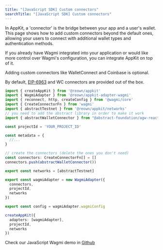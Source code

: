 ```yaml
---
title: "[JavaScript SDK] Custom connectors"
searchTitle: "[JavaScript SDK] Custom connectors"
---
```


In AppKit, a 'connector' is the bridge between your app and a user's wallet. This page shows how to add custom connectors beyond the default ones, allowing your users to connect with additional wallet types and authentication methods.

<Tabs>
<Tab title="Wagmi">

If you already have Wagmi integrated into your application or would like more control over Wagmi's configuration, you can integrate AppKit on top of it.

Adding custom connectors like WalletConnect and Coinbase is optional.

By default, [EIP-6963](https://eips.ethereum.org/EIPS/eip-6963) and WC connectors are provided out of the box.

```ts
import { createAppKit } from '@reown/appkit'
import { WagmiAdapter } from '@reown/appkit-adapter-wagmi'
import { reconnect, http, createConfig } from '@wagmi/core'
import { CreateConnectorFn } from 'wagmi'
import { abstractTestnet } from '@reown/appkit/networks'
// you need to add the abstract library in order to make it work
import { abstractWalletConnector } from "@abstract-foundation/agw-react/connectors";

const projectId = 'YOUR_PROJECT_ID'

const metadata = {
  //...
}

// create the connectors (delete the ones you don't need)
const connectors: CreateConnectorFn[] = []
connectors.push(abstractWalletConnector())

export const networks = [abstractTestnet]

export const wagmiAdapter = new WagmiAdapter({
  connectors,
  projectId,
  networks
})

export const config = wagmiAdapter.wagmiConfig

createAppKit({
  adapters: [wagmiAdapter],
  projectId,
  networks
})
```

Check our JavaScript Wagmi demo in [Github](https://github.com/reown-com/appkit-web-examples/)

</Tab>
</Tabs>
